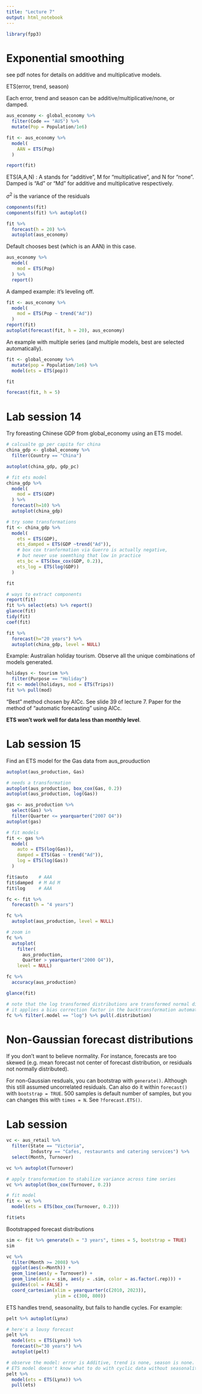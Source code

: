 ```yaml
---
title: "Lecture 7"
output: html_notebook
---
```


```r
library(fpp3)
```

# Exponential smoothing

see pdf notes for details on additive and multiplicative models.

ETS(error, trend, season)

Each error, trend and season can be additive/multiplicative/none, or damped.

```r
aus_economy <- global_economy %>% 
  filter(Code == "AUS") %>% 
  mutate(Pop = Population/1e6)

fit <- aus_economy %>% 
  model(
    AAN = ETS(Pop)
  )

report(fit)
```

ETS(A,A,N) : A stands for "additive", M for "multiplicative", and N for "none". Damped is "Ad" or "Md" for additive and multiplicative respectively. 

$\sigma^2$ is the variance of the residuals

```r
components(fit)
components(fit) %>% autoplot()
```

```r
fit %>% 
  forecast(h = 20) %>% 
  autoplot(aus_economy)
```

Default chooses best (which is an AAN) in this case.
```r
aus_economy %>% 
  model(
    mod = ETS(Pop)
  ) %>% 
  report()
```

A damped example: it's leveling off. 
```r
fit <- aus_economy %>% 
  model(
    mod = ETS(Pop ~ trend("Ad"))
  ) 
report(fit)
autoplot(forecast(fit, h = 20), aus_economy)
```

An example with multiple series (and multiple models, best are selected automatically).
```r
fit <- global_economy %>% 
  mutate(pop = Population/1e6) %>% 
  model(ets = ETS(pop))

fit  

forecast(fit, h = 5)
```

# Lab session 14

Try foreasting Chinese GDP from global_economy using an ETS model.

```r
# calcualte gp per capita for china
china_gdp <- global_economy %>% 
  filter(Country == "China") 

autoplot(china_gdp, gdp_pc)

# fit ets model
china_gdp %>% 
  model(
    mod = ETS(GDP)
  ) %>% 
  forecast(h=10) %>% 
  autoplot(china_gdp)

# try some transformations
fit <- china_gdp %>% 
  model(
    ets = ETS(GDP),
    ets_damped = ETS(GDP ~trend("Ad")),
    # box cox tranformation via Guerro is actually negative, 
    # but never use soemthing that low in practice
    ets_bc = ETS(box_cox(GDP, 0.2)),
    ets_log = ETS(log(GDP))
  ) 

fit  

# ways to extract components
report(fit)
fit %>% select(ets) %>% report()
glance(fit)
tidy(fit)
coef(fit)

fit %>% 
  forecast(h="20 years") %>% 
  autoplot(china_gdp, level = NULL)
```

Example: Australian holiday tourism. Observe all the unique combinations of models generated. 
```r
holidays <- tourism %>% 
  filter(Purpose == "Holiday")
fit <- model(holidays, mod = ETS(Trips))
fit %>% pull(mod)
```

"Best" method chosen by AICc. See slide 39 of lecture 7. Paper for the method of "automatic forecasting" using AICc.

**ETS won't work well for data less than monthly level**. 


# Lab session 15

Find an ETS model for the Gas data from aus_prouduction

```r
autoplot(aus_production, Gas)

# needs a transformation
autoplot(aus_production, box_cox(Gas, 0.2))
autoplot(aus_production, log(Gas))

gas <- aus_production %>% 
  select(Gas) %>% 
  filter(Quarter <= yearquarter("2007 Q4")) 
autoplot(gas)

# fit models
fit <- gas %>% 
  model(
    auto = ETS(log(Gas)),
    damped = ETS(Gas ~ trend("Ad")),
    log = ETS(log(Gas))
  )

fit$auto    # AAA
fit$damped  # M Ad M
fit$log     # AAA

fc <- fit %>% 
  forecast(h = "4 years")

fc %>% 
  autoplot(aus_production, level = NULL)

# zoom in
fc %>% 
  autoplot(
    filter(
      aus_production, 
      Quarter > yearquarter("2000 Q4")),
    level = NULL)

fc %>% 
  accuracy(aus_production)

glance(fit)
```

```r
# note that the log transformed distributions are transformed normal distributions.
# it applies a bias correction factor in the backtransformation automatically. =)
fc %>% filter(.model == "log") %>% pull(.distribution)
```


# Non-Gaussian forecast distributions

If you don't want to believe normality. For instance, forecasts are too skewed (e.g. mean forecast not center of forecast distribution, or residuals not normally distributed).

For non-Gaussian resduals, you can bootstrap with `generate()`. Although this still assumed uncorrelated residuals. Can also do it within `forecast()` with `bootstrap = TRUE`. 500 samples is default number of samples, but you can changes this with `times = N`. See `?forecast.ETS()`.


# Lab session 

```r
vc <- aus_retail %>% 
  filter(State == "Victoria",
         Industry == "Cafes, restaurants and catering services") %>% 
  select(Month, Turnover)

vc %>% autoplot(Turnover)

# apply transformation to stabilize variance across time series
vc %>% autoplot(box_cox(Turnover, 0.2))

# fit model
fit <- vc %>% 
  model(ets = ETS(box_cox(Turnover, 0.2)))

fit$ets 
```

Bootstrapped forecast distributions
```r
sim <- fit %>% generate(h = "3 years", times = 5, bootstrap = TRUE)
sim

vc %>% 
  filter(Month >= 2008) %>% 
  ggplot(aes(x=Month)) + 
  geom_line(aes(y = Turnover)) +
  geom_line(data = sim, aes(y = .sim, color = as.factor(.rep))) +
  guides(col = FALSE) +
  coord_cartesian(xlim = yearquarter(c(2010, 2023)),
                  ylim = c(300, 800))
```



ETS handles trend, seasonality, but fails to handle cycles. For example:
```r
pelt %>% autoplot(Lynx)

# here's a lousy forecast
pelt %>% 
  model(ets = ETS(Lynx)) %>% 
  forecast(h="30 years") %>% 
  autoplot(pelt)

# observe the model: error is Additive, trend is none, season is none. 
# ETS model doesn't know what to do with cyclic data without seasonality!
pelt %>% 
  model(ets = ETS(Lynx)) %>% 
  pull(ets)
```

